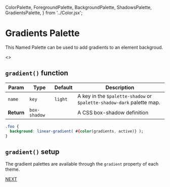   ColorPalette,
  ForegroundPalette,
  BackgroundPalette,
  ShadowsPalette,
  GradientsPalette,
} from '../Color.jsx';

<Meta title="Colors/Gradient Palette" />


# Gradients Palette

This Named Palette can be used to add gradients to an element backgroud.

<Story name="Gradient Palette">
  <>
    <GradientsPalette name="Gradients" />
    <GradientsPalette name="Gradients Dark" />
  </>
</Story>

## `gradient()` function

| Param | Type | Default | Description |
| --- | --- | --- | --- |
| `name` | `key` | `light` | A key in the `$palette-shadow` or `$palette-shadow-dark` palette map. |
| __Return__ | `box-shadow` | | A CSS box-shadow definition |

```css
.foo {
  background: linear-gradient( #{color(gradients, active)} );
}
```

## `gradient()` setup

The gradient palettes are available through the `gradient`
property of each theme.

[NEXT](/?path=/docs/measurements-introduction--page)
